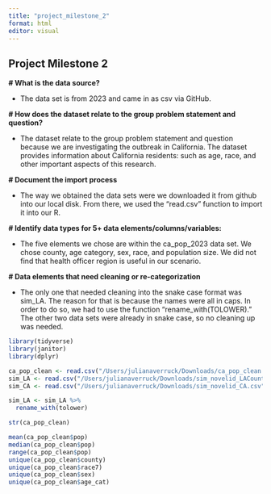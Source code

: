 ```yaml
---
title: "project_milestone_2"
format: html
editor: visual
---
```


## Project Milestone 2

**\# What is the data source?**

-   The data set is from 2023 and came in as csv via GitHub.

**\# How does the dataset relate to the group problem statement and question?**

-   The dataset relate to the group problem statement and question because we are investigating the outbreak in California. The dataset provides information about California residents: such as age, race, and other important aspects of this research.

**\# Document the import process**

-   The way we obtained the data sets were we downloaded it from github into our local disk. From there, we used the "read.csv" function to import it into our R.

**\# Identify data types for 5+ data elements/columns/variables:**

-   The five elements we chose are within the ca_pop_2023 data set. We chose county, age category, sex, race, and population size. We did not find that health officer region is useful in our scenario.

**\# Data elements that need cleaning or re-categorization**

-   The only one that needed cleaning into the snake case format was sim_LA. The reason for that is because the names were all in caps. In order to do so, we had to use the function "rename_with(TOLOWER)." The other two data sets were already in snake case, so no cleaning up was needed.

```r

library(tidyverse)
library(janitor)
library(dplyr)

ca_pop_clean <- read.csv("/Users/julianaverruck/Downloads/ca_pop_clean.csv")
sim_LA <- read.csv("/Users/julianaverruck/Downloads/sim_novelid_LACounty.csv")
sim_CA <- read.csv("/Users/julianaverruck/Downloads/sim_novelid_CA.csv")

sim_LA <- sim_LA %>%
  rename_with(tolower)

str(ca_pop_clean)

mean(ca_pop_clean$pop)
median(ca_pop_clean$pop)
range(ca_pop_clean$pop)
unique(ca_pop_clean$county)
unique(ca_pop_clean$race7)
unique(ca_pop_clean$sex)
unique(ca_pop_clean$age_cat)


```
